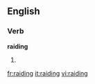 ==English==

===Verb===
'''raiding'''

# {{present participle of|[[raid]]}}

[[fr:raiding]]
[[it:raiding]]
[[vi:raiding]]